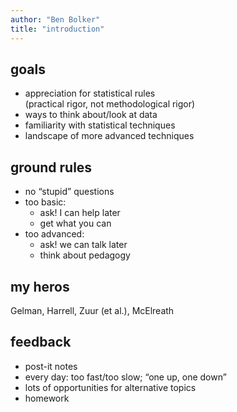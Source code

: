 ```yaml
---
author: "Ben Bolker"
title: "introduction"
---
```


## goals

- appreciation for statistical rules  
(practical rigor, not methodological rigor)
- ways to think about/look at data
- familiarity with statistical techniques
- landscape of more advanced techniques

## ground rules

- no "stupid" questions
- too basic:
    - ask! I can help later
    - get what you can 
- too advanced:
    - ask! we can talk later
    - think about pedagogy

## my heros

Gelman, Harrell, Zuur (et al.), McElreath

## feedback

- post-it notes
- every day: too fast/too slow; "one up, one down"
- lots of opportunities for alternative topics
- homework

